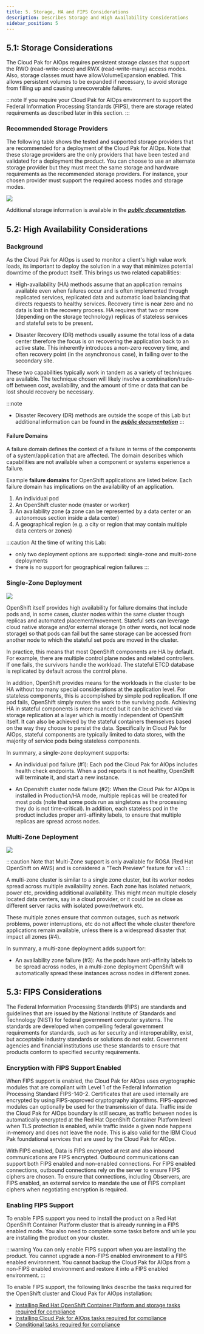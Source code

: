 ```yaml
---
title: 5. Storage, HA and FIPS Considerations
description: Describes Storage and High Availability Considerations
sidebar_position: 5
---
```


## 5.1: Storage Considerations

The Cloud Pak for AIOps requires persistent storage classes that support the RWO (read-write-once) and RWX (read-write-many) access modes.
Also, storage classes must have allowVolumeExpansion enabled. This allows persistent volumes to be expanded if necessary, to avoid 
storage from filling up and causing unrecoverable failures. 

:::note
If you require your Cloud Pak for AIOps environment to support the Federal Information Processing Standards (FIPS), there are storage
related requirements as described later in this section.
:::

### Recommended Storage Providers

The following table shows the tested and supported storage providers that are recommended for a deployment of the Cloud
Pak for AIOps. Note that these storage providers are the only providers that have been tested and validated for a deployment
the product. You can choose to use an alternate storage provider but they must meet the same storage and hardware requirements 
as the recommended storage providers. For instance, your chosen provider must support the required access modes and storage modes.

![](images/storageTable.png)

Additional storage information is available in the [***public documentation***](https://www.ibm.com/docs/en/cloud-paks/cloud-pak-watson-aiops/latest?topic=planning-storage-requirements).


## 5.2: High Availability Considerations

### Background

As the Cloud Pak for AIOps is used to monitor a client's high value work loads, its important to deploy the solution in a way that
minimizes potential downtime of the product itself. This brings us two related capabilities:

* High-availability (HA) methods assume that an application remains available even when failures occur and is often
implemented through replicated services, replicated data and automatic load balancing that directs requests to 
healthy services. Recovery time is near zero and no data is lost in the recovery process. 
HA requires that two or more (depending on the storage technology) replicas of stateless services and 
stateful sets to be present.

* Disaster Recovery (DR) methods usually assume the total loss of a data center therefore the focus is on recovering the 
application back to an active state. This inherently introduces a non-zero recovery time, and often recovery point 
(in the asynchronous case), in failing over to the secondary site.

These two capabilities typically work in tandem as a variety of techniques are available. The technique chosen will likely
involve a combination/trade-off between cost, availability, and the amount of time or data that can be lost should 
recovery be necessary.

:::note
* Disaster Recovery (DR) methods are outside the scope of this Lab but additional information can be found in 
the [***public documentation***](https://www.ibm.com/docs/en/cloud-paks/cloud-pak-watson-aiops/latest?topic=pak-backing-up-restoring-cloud-watson-aiops)
:::

#### Failure Domains

A failure domain defines the context of a failure in terms of the components of a system/application that are affected. The 
domain describes which capabilities are not available when a component or systems experience a failure.

Example **failure domains** for OpenShift applications are listed below. Each failure domain has implications on the availability of an application.

1.  An individual pod
2.  An OpenShift cluster node (master or worker)
3.  An availability zone (a zone can be represented by a data center or an autonomous section inside a data center)
4.  A geographical region (e.g. a city or region that may contain multiple data centers or zones)

:::caution
At the time of writing this Lab: 
* only two deployment options are supported: single-zone and multi-zone deployments
* there is no support for geographical region failures
:::

### Single-Zone Deployment

![](images/single-zone.png)

OpenShift itself provides high availability for failure domains that include pods and, in some cases, 
cluster nodes within the same cluster though replicas and automated placement/movement. Stateful sets
can leverage cloud native storage and/or external storage (in other words, not local node storage) so that
pods can fail but the same storage can be accessed from another node to which the stateful set pods are moved in the cluster.

In practice, this means that most OpenShift components are HA by default. For example, there are multiple control
plane nodes and related controllers. If one fails, the survivors handle the workload. The stateful ETCD database
is replicated by default across the control plane.

In addition, OpenShift provides means for the workloads in the cluster to be HA without too many special considerations
at the application level. For stateless components, this is accomplished by simple pod replication. If one pod
fails, OpenShift simply routes the work to the surviving pods. Achieving HA in stateful components is more nuanced but
it can be achieved via storage replication at a layer which is mostly independent of OpenShift itself. It can also be 
achieved by the stateful containers themselves based on the way they choose to persist the data. Specifically in Cloud Pak for 
AIOps, stateful components are typically limited to data stores, with the majority of service pods being stateless components. 

In summary, a single-zone deployment supports:
* An individual pod failure (#1): Each pod the Cloud Pak for AIOps includes health check endpoints. When a pod reports it is not healthy, OpenShift will 
terminate it, and start a new instance.

* An Openshift cluster node failure (#2): When the Cloud Pak for AIOps is installed in Production/HA mode, 
multiple replicas will be created for most pods (note that some pods run as singletons as the processing they do is
not time-critical). In addition, each stateless pod in the product includes proper anti-affinity labels, 
to ensure that multiple replicas are spread across nodes.

### Multi-Zone Deployment

![](images/multi-zone.png)

:::caution
Note that Multi-Zone support is only available for ROSA (Red Hat OpenShift on AWS) and is considered a "Tech Preview" feature for v4.1
:::

A multi-zone cluster is similar to a single zone cluster, but its worker nodes spread across multiple availability zones.
Each zone has isolated network, power etc, providing additional availability. This might mean multiple closely located
data centers, say in a cloud provider, or it could be as close as different server racks with isolated power/network etc.

These multiple zones ensure that common outages, such as network problems, power interruptions, etc do not affect the 
whole cluster therefore applications remain available, unless there is a widespread disaster that impact all zones (#4).

In summary, a multi-zone deployment adds support for:

* An availability zone failure (#3): As the pods have anti-affinity labels to be spread across nodes, in a multi-zone deployment
OpenShift will automatically spread these instances across nodes in different zones.



## 5.3: FIPS Considerations

The Federal Information Processing Standards (FIPS) are standards and guidelines that are issued by the National
Institute of Standards and Technology (NIST) for federal government computer systems. The standards are 
developed when compelling federal government requirements for standards, such as for security and 
interoperability, exist, but acceptable industry standards or solutions do not exist. Government 
agencies and financial institutions use these standards to ensure that products conform to specified 
security requirements.

### Encryption with FIPS Support Enabled

When FIPS support is enabled, the Cloud Pak for AIOps uses cryptographic modules that are compliant with 
Level 1 of the Federal Information Processing Standard FIPS-140-2. Certificates that are used internally 
are encrypted by using FIPS-approved cryptography algorithms. FIPS-approved modules can optionally be used 
for the transmission of data. Traffic inside the Cloud Pak for AIOps boundary is still secure, as traffic 
between nodes is automatically encrypted at the Red Hat OpenShift Container Platform level when TLS protection
is enabled, while traffic inside a given node happens in-memory and does not leave the node. This is also valid
for the IBM Cloud Pak foundational services that are used by the Cloud Pak for AIOps.

With FIPS enabled, Data is FIPS encrypted at rest and also inbound communications are FIPS encrypted. Outbound 
communications can support both FIPS enabled and non-enabled connections. For FIPS enabled connections, outbound 
connections rely on the server to ensure FIPS ciphers are chosen. To ensure that connections, including Observers, 
are FIPS enabled, an external service to mandate the use of FIPS compliant ciphers when negotiating encryption is required.

### Enabling FIPS Support

To enable FIPS support you need to install the product on a Red Hat OpenShift Container Platform cluster that 
is already running in a FIPS enabled mode. You also need to complete some tasks before and while you are installing the product on your 
cluster.

:::warning
You can only enable FIPS support when you are installing the product. You cannot upgrade a non-FIPS enabled environment to a 
FIPS enabled environment. You cannot backup the Cloud Pak for AIOps from a non-FIPS enabled environment and 
restore it into a FIPS enabled environment.
:::

To enable FIPS support, the following links describe the tasks required for the OpenShift cluster and Cloud Pak for AIOps installation:

* [Installing Red Hat OpenShift Container Platform and storage tasks required for compliance](https://www.ibm.com/docs/en/cloud-paks/cloud-pak-watson-aiops/latest?topic=fips-enabling-support-cloud-pak-watson-aiops#preinstall)
* [Installing Cloud Pak for AIOps tasks required for compliance](https://www.ibm.com/docs/en/cloud-paks/cloud-pak-watson-aiops/latest?topic=fips-enabling-support-cloud-pak-watson-aiops#install_tasks)
* [Conditional tasks required for compliance](https://www.ibm.com/docs/en/cloud-paks/cloud-pak-watson-aiops/latest?topic=fips-enabling-support-cloud-pak-watson-aiops#conditional)